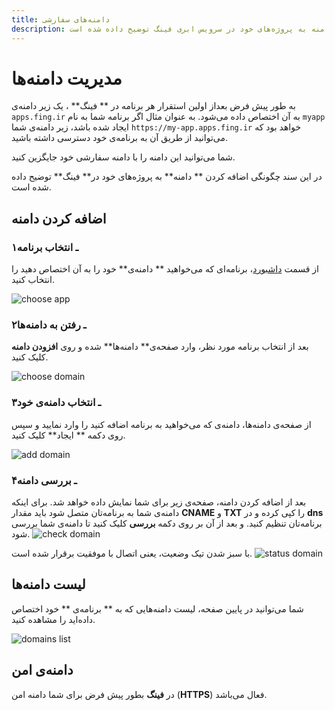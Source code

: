```yaml
---
title: دامنه‌های سفارشی
description: در این سند چگونگی اضافه کردن دامنه به پروژه‌های خود در سرویس ابری فینگ توضیح داده شده است
---
```



# مدیریت دامنه‌ها

به طور پیش فرض بعداز اولین استقرار هر برنامه‌ در ** فینگ** ، یک زیر دامنه‌ی `apps.fing.ir` به آن اختصاص داده می‌شود. به عنوان مثال اگر برنامه شما به نام `myapp` ایجاد شده باشد، زیر دامنه‌ی شما `https://my-app.apps.fing.ir` خواهد بود که می‌توانید از طریق آن به برنامه‌ی خود دسترسی داشته باشید.

شما می‌توانید این دامنه را با دامنه سفارشی خود جایگزین کنید.

در این سند چگونگی اضافه کردن ** دامنه** به پروژه‌های خود در** فینگ** توضیح داده شده است.

## اضافه کردن دامنه

### ۱ـ انتخاب برنامه

از قسمت [داشبورد](https://dashboard.fing.ir)، برنامه‌ای که می‌خواهید ** دامنه‌ی** خود را به آن اختصاص دهید را انتخاب کنید.

![choose app](/images/apps-choose.jpg)

### ۲ـ رفتن به دامنه‌ها

بعد از انتخاب برنامه مورد نظر، وارد صفحه‌ی** دامنه‌ها** شده و روی **افزودن دامنه** کلیک کنید.

![choose domain](/images/apps-domains-choose.jpg)

### ۳ـ انتخاب دامنه‌ی خود

از صفحه‌ی دامنه‌ها، دامنه‌ی که می‌خواهید به برنامه اضافه کنید را وارد نمایید و سپس روی دکمه ** ایجاد** کلیک کنید.

![add domain](/images/apps-domains-add.jpg)

### ۴ـ بررسی دامنه

بعد از اضافه کردن دامنه، صفحه‌ی زیر برای شما نمایش داده خواهد شد. برای اینکه دامنه‌ی شما به برنامه‌تان متصل شود باید مقدار **CNAME** و **TXT** را کپی کرده و در **dns** برنامه‌تان تنظیم کنید. و بعد از آن بر روی دکمه **بررسی** کلیک کنید تا دامنه‌ی شما بررسی شود.
![check domain](/images/apps-domains-check.jpg)

با سبز شدن تیک وضعیت، یعنی اتصال با موفقیت برقرار شده است.
![status domain](/images/apps-domains-status.jpg)

## لیست دامنه‌ها

شما می‌توانید در پایین صفحه، لیست دامنه‌هایی که به ** برنامه‌ی ** خود اختصاص داده‌اید را مشاهده کنید.

![domains list](/images/apps-domains-list.jpg)

## دامنه‌ی امن

در **فینگ** بطور پیش فرض برای شما دامنه امن (**HTTPS**) فعال می‌باشد.
